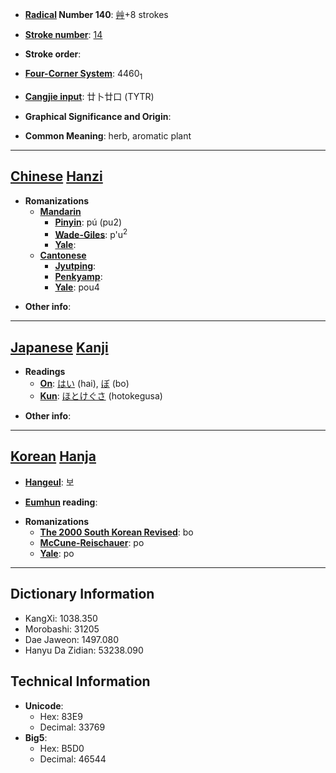 * '''[[Wiktionary:Chinese radical index| Radical]] Number 140''': [[Wiktionary:Chinese radical index 艸|艸]]+8 strokes

* '''[[Wiktionary:Chinese total strokes index|Stroke number]]''': [[Wiktionary:Chinese total strokes index 14|14]]

* '''Stroke order''': 

* '''[[Wiktionary:Chinese four corner index|Four-Corner System]]''': 4460<sub>1</sub>

* '''[[Wiktionary:Chinese Cangjie index|Cangjie input]]''': 廿卜廿口 (TYTR)

* '''Graphical Significance and Origin''': 

* '''Common Meaning''': herb, aromatic plant

----

== [[Chinese]] [[Hanzi]] ==

* '''Romanizations'''
** '''[[Mandarin]]'''
*** '''[[Pinyin]]''': pú (pu2)
*** '''[[Wade-Giles]]''': p'u<sup>2</sup>
*** '''[[Yale]]''': 
** '''[[Cantonese]]'''
*** '''[[Jyutping]]''':
*** '''[[Penkyamp]]''': 
*** '''[[Yale]]''': pou4

* '''Other info''': 

----

== [[Japanese]] [[Kanji]] ==

* '''Readings'''
** '''[[On]]''': [[はい]] (hai), [[ぼ]] (bo)
** '''[[Kun]]''': [[ほとけぐさ]] (hotokegusa)

* '''Other info''':  

----

== [[Korean]] [[Hanja]] ==

* '''[[Hangeul]]''': 보

* '''[[Eumhun]] reading''': 

* '''Romanizations'''
** '''[[The 2000 South Korean Revised Romanization|The 2000 South Korean Revised]]''': bo
** '''[[McCune-Reischauer]]''': po
** '''[[Yale]]''': po

----

== Dictionary Information ==

* KangXi: 1038.350
* Morobashi: 31205
* Dae Jaweon: 1497.080
* Hanyu Da Zidian: 53238.090

== Technical Information ==

* '''Unicode''':
** Hex: 83E9
** Decimal: 33769
* '''Big5''':
** Hex: B5D0
** Decimal: 46544